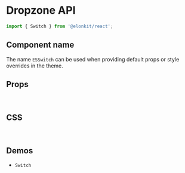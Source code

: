 
<Meta title="Components API/Switch" />

# Dropzone API

```js
import { Switch } from '@elonkit/react';
```

## Component name

The name `ESSwitch` can be used when providing default props or style overrides in the theme.

## Props

<TableInterface name="SwitchProps" variant="props" />

<br />

## CSS

<TableInterface name="SwitchClasses" variant="css" />

<br />

## Demos

<ul>
  <li>
    <LinkTo kind="components-switch" story="demo">
      <code>Switch</code>
    </LinkTo>
  </li>
</ul>
